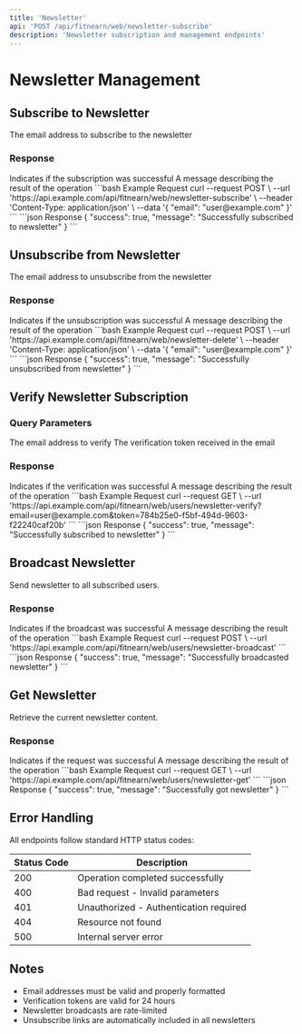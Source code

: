 ```yaml
---
title: 'Newsletter'
api: 'POST /api/fitnearn/web/newsletter-subscribe'
description: 'Newsletter subscription and management endpoints'
---
```


# Newsletter Management

## Subscribe to Newsletter

<ParamField body="email" type="string" required>
  The email address to subscribe to the newsletter
</ParamField>

### Response

<ResponseField name="success" type="boolean">
  Indicates if the subscription was successful
</ResponseField>

<ResponseField name="message" type="string">
  A message describing the result of the operation
</ResponseField>

<RequestExample>
```bash Example Request
curl --request POST \
  --url 'https://api.example.com/api/fitnearn/web/newsletter-subscribe' \
  --header 'Content-Type: application/json' \
  --data '{
    "email": "user@example.com"
  }'
```
</RequestExample>

<ResponseExample>
```json Response
{
  "success": true,
  "message": "Successfully subscribed to newsletter"
}
```
</ResponseExample>

## Unsubscribe from Newsletter

<ParamField body="email" type="string" required>
  The email address to unsubscribe from the newsletter
</ParamField>

### Response

<ResponseField name="success" type="boolean">
  Indicates if the unsubscription was successful
</ResponseField>

<ResponseField name="message" type="string">
  A message describing the result of the operation
</ResponseField>

<RequestExample>
```bash Example Request
curl --request POST \
  --url 'https://api.example.com/api/fitnearn/web/newsletter-delete' \
  --header 'Content-Type: application/json' \
  --data '{
    "email": "user@example.com"
  }'
```
</RequestExample>

<ResponseExample>
```json Response
{
  "success": true,
  "message": "Successfully unsubscribed from newsletter"
}
```
</ResponseExample>

## Verify Newsletter Subscription

### Query Parameters

<ParamField query="email" type="string" required>
  The email address to verify
</ParamField>

<ParamField query="token" type="string" required>
  The verification token received in the email
</ParamField>

### Response

<ResponseField name="success" type="boolean">
  Indicates if the verification was successful
</ResponseField>

<ResponseField name="message" type="string">
  A message describing the result of the operation
</ResponseField>

<RequestExample>
```bash Example Request
curl --request GET \
  --url 'https://api.example.com/api/fitnearn/web/users/newsletter-verify?email=user@example.com&token=784b25e0-f5bf-494d-9603-f22240caf20b'
```
</RequestExample>

<ResponseExample>
```json Response
{
  "success": true,
  "message": "Successfully subscribed to newsletter"
}
```
</ResponseExample>

## Broadcast Newsletter

Send newsletter to all subscribed users.

### Response

<ResponseField name="success" type="boolean">
  Indicates if the broadcast was successful
</ResponseField>

<ResponseField name="message" type="string">
  A message describing the result of the operation
</ResponseField>

<RequestExample>
```bash Example Request
curl --request POST \
  --url 'https://api.example.com/api/fitnearn/web/users/newsletter-broadcast'
```
</RequestExample>

<ResponseExample>
```json Response
{
  "success": true,
  "message": "Successfully broadcasted newsletter"
}
```
</ResponseExample>

## Get Newsletter

Retrieve the current newsletter content.

### Response

<ResponseField name="success" type="boolean">
  Indicates if the request was successful
</ResponseField>

<ResponseField name="message" type="string">
  A message describing the result of the operation
</ResponseField>

<RequestExample>
```bash Example Request
curl --request GET \
  --url 'https://api.example.com/api/fitnearn/web/users/newsletter-get'
```
</RequestExample>

<ResponseExample>
```json Response
{
  "success": true,
  "message": "Successfully got newsletter"
}
```
</ResponseExample>

## Error Handling

All endpoints follow standard HTTP status codes:

| Status Code | Description                                                   |
|------------|---------------------------------------------------------------|
| 200        | Operation completed successfully                              |
| 400        | Bad request - Invalid parameters                              |
| 401        | Unauthorized - Authentication required                        |
| 404        | Resource not found                                           |
| 500        | Internal server error                                        |

## Notes

- Email addresses must be valid and properly formatted
- Verification tokens are valid for 24 hours
- Newsletter broadcasts are rate-limited
- Unsubscribe links are automatically included in all newsletters